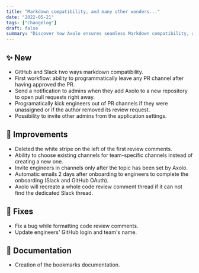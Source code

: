 ```yaml
---
title: "Markdown compatibility, and many other wonders..."
date: "2022-05-21"
tags: ["changelog"]
draft: false
summary: "Discover how Axolo ensures seamless Markdown compatibility, allowing you to create beautifully formatted content with ease. Explore the many other innovative features and benefits that make our platform the ideal choice for your needs."
---
```


## ✨ New

- GitHub and Slack two ways markdown compatibility.
- First workflow: ability to programmatically leave any PR channel after having approved the PR.
- Send a notification to admins when they add Axolo to a new repository to open pull requests right away.
- Programatically kick engineers out of PR channels if they were unassigned or if the author removed its review request.
- Possibility to invite other admins from the application settings.

## 🔨 Improvements

- Deleted the white stripe on the left of the first review comments.
- Ability to choose existing channels for team-specific channels instead of creating a new one.
- Invite engineers in channels only after the topic has been set by Axolo.
- Automatic emails 2 days after onboarding to engineers to complete the onboarding (Slack and GitHub OAuth).
- Axolo will recreate a whole code review comment thread if it can not find the dedicated Slack thread.

## 🐞 Fixes

- Fix a bug while formatting code review comments.
- Update engineers' GitHub login and team's name.

## 📖 Documentation

- Creation of the bookmarks documentation.
